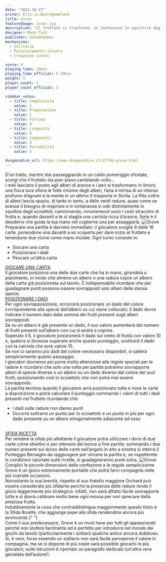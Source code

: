 ```yaml
---
date: "2022-10-17"
writer: Eris.in.Boardgameland
title: Grove
featureImage: cover.jpg
description: "Il frutteto si trasforma: in lontananza lo squittire degli scoiattoli e tante ricette da scoprire"
designer: Mark Tuck
publisher: GateOnGames
mechanisms:
  - Solitario
  - Posizionamento tessere
  - Creazione schemi

score: 8
playing_time: 10min
playing_time_official: 5-10min
weight: 1
player_count: 1
player_count_official: 1

sidebar_votes:
  - title: Complessità
    value: 1
  - title: Preparazione
    value: 1
  - title: Fortuna
    value: 4
  - title: Longevità
    value: 5
  - title: Componenti
    value: 4
  - title: Portabilità
    value: 5

dungeondice_url: https://www.dungeondice.it/27796-grove.html
---
```


<Setting>
  D’un tratto, mentre stai passeggiando in un caldo pomeriggio d’estate, scorgi
  che il frutteto sta pian piano cambiando volto… <br />I meli lasciano il posto
  agli alberi di arance e i peri si trasformano in limoni; una fioca luce sfiora
  le folte chiome degli alberi, l’aria è intrisa di un intenso profumo d’agrumi
  e la mente in un attimo ti trasporta in Sicilia. La fitta coltre di alberi
  lascia spazio, di tanto in tanto, a delle verdi radure, quasi come se avesse
  il bisogno di respirare e in lontananza si ode distintamente lo squittire
  degli scoiattoli; camminando, innumerevoli sono i cesti stracolmi di frutta e,
  quando davanti a te si staglia una carriola ricca d’arance, forte è il
  desiderio che guida la tua mano nel coglierne una per assaggiarla.
</Setting>

<img src="./game1.jpg?t=1" alt="Grove" />

<Rules>
  Preparare una partita è davvero immediato: il giocatore sceglie 9 delle 18
  carte, ponendone una davanti a sé scoperta per dare inizio al frutteto e
  tenendone due vicine come mano iniziale. Ogni turno consiste in:
  <ul>
    <li>Giocare una carta</li>
    <li>Posizionare i dadi</li>
    <li>Pescare un’altra carta</li>
  </ul>
  <u>GIOCARE UNA CARTA</u> <br />
  Il giocatore posiziona una delle due carte che ha in mano, girandola a piacimento,
  in modo che almeno un albero o una radura copra un albero della carta già posizionata
  sul tavolo. È indispensabile ricordare che per guadagnare punti possono essere
  sovrapposti solo alberi della stessa specie.
  <br />
  <u>POSIZIONARE I DADI</u>
  <br />
  Per ogni sovrapposizione, occorrerà posizionare un dado del colore corrispondente
  alla specie dell’albero su cui viene collocato; il dado dovrà indicare il numero
  dato dalla somma dei frutti presenti sugli alberi sovrapposti.
  <br />
  Se su un albero è già presente un dado, il suo valore aumenterà del numero di frutti
  presenti sull’albero con cui si andrà a coprire.
  <br />
  Superato il 6, il giocatore posizionerà il dado sul cesto di frutta con valore
  10 e, qualora si dovesse superare anche questo punteggio, sostituirà il dado con
  la carriola che avrà valore 15.
  <br />
  Se non ci saranno più dadi del colore necessario disponibili, si salterà semplicemente
  questo passaggio.
  <br />
  I giocatori dovranno poi porre molta attenzione alle regole speciali per le radure
  e ricordarsi che solo una volta per partita potranno sovrapporre alberi di specie
  diverse o un albero su un dado diverso dal colore dei suoi frutti, posizionando
  così lo scoiattolo che non potrà mai essere sovrapposto.
  <br />
  La partita termina quando il giocatore avrà posizionato tutte e nove le carte a
  disposizione e potrà calcolare il punteggio sommando i valori di tutti i dadi presenti
  nel frutteto ricordando che:
  <ul>
    <li>I dadi sulle radure non danno punti</li>
    <li>
      Occorre sottrarre un punto per lo scoiattolo e un punto in più per ogni
      dado presente su un albero ortogonalmente adiacente ad esso
    </li>
  </ul>
  <br />
  <u>SFIDA RICETTA</u>
  <br />
  Per rendere la sfida più allettante il giocatore potrà utilizzare i dorsi di
  due carte come obiettivi e per ottenere dei bonus a fine partita: sommando i
  due numeri presenti sul dorso delle carte nell’angolo in alto a sinistra si
  otterrà il Punteggio Bersaglio da raggiungere per vincere la partita e, se
  rispetterete le condizioni riportate sulle ricette, si guadagneranno punti
  extra.
</Rules>

<img src="./game2.jpg?t=1" alt="Grove" />

<Feedback>
  Complici le piccole dimensioni della confezione e le regole semplicissime
  Grove è un gioco estremamente portatile che potrà farvi compagnia nelle più
  svariate occasioni. <br />
  Nonostante la sua brevità, rispetto al suo fratello maggiore <Link to="/reviews/orchard/">
    Orchard
  </Link> può essere considerato più sfidante perché la presenza delle radure rende
  il gioco leggermente più strategico: infatti, non sarà affatto facile sovrapporle
  tutte e si dovrà calibrare molto bene ogni mossa per non sprecare della preziosa
  frutta. <br />
  Indubbiamente la cosa che contraddistingue maggiormente questo titolo è la
  Sfida Ricette, che aggiunge pepe alla sfida rendendola ancora più avvincente.{" "}
  <br />
  Come il suo predecessore, Grove è un must have per tutti gli appassionati perché
  non stuferà facilmente ed è perfetto per introdurre nel mondo dei giochi da tavolo
  (particolarmente i solitari) qualche amico ancora dubbioso. <br />
  Sì, è vero, forse essendo un solitario non sarà facile percepirne il valore in
  compagnia, ma se si dispone di più copie sarà possibile giocarlo in più
  giocatori; sulle istruzioni è riportato un paragrafo dedicato (un’altra vera
  genialata dell’autore!).
</Feedback>
